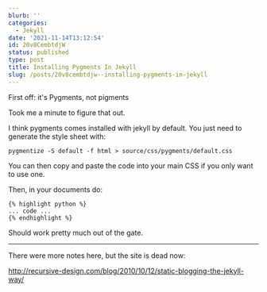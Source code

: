 ```yaml
---
blurb: ''
categories:
  - Jekyll
date: '2021-11-14T13:12:54'
id: 20v8CembtdjW
status: published
type: post
title: Installing Pygments In Jekyll
slug: /posts/20v8cembtdjw--installing-pygments-in-jekyll
---
```


First off: it's Pygments, not pigments

Took me a minute to figure that out. 

I think pygments comes installed with jekyll by default. You just need to generate the style sheet with:

```
pygmentize -S default -f html > source/css/pygments/default.css
```

You can then copy and paste the code into your main CSS if you only want to use one. 

Then, in your documents do:

```
{% highlight python %}
... code ...
{% endhighlight %}
```

Should work pretty much out of the gate. 

---

There were more notes here, but the site is dead now:

http://recursive-design.com/blog/2010/10/12/static-blogging-the-jekyll-way/

